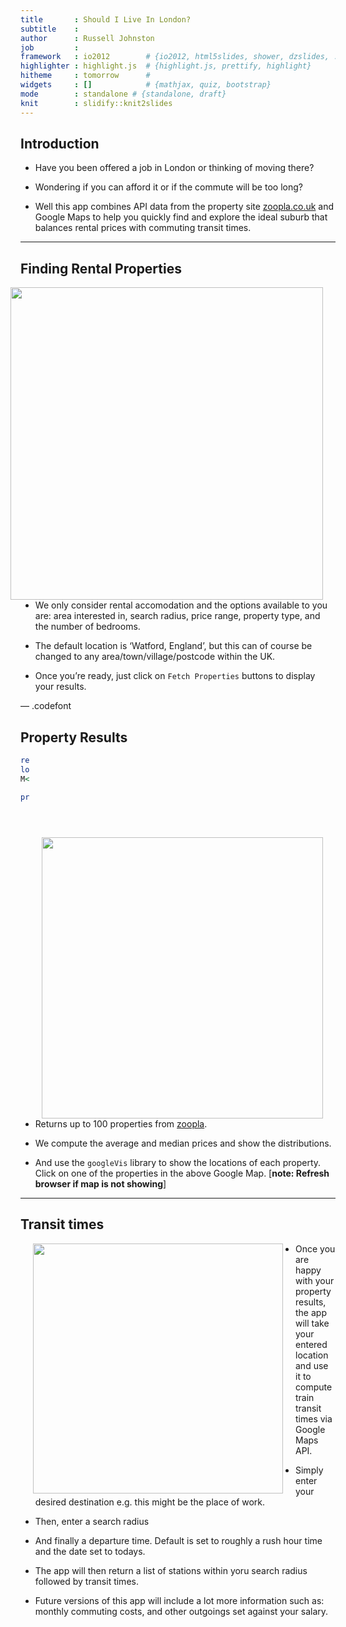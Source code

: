 ```yaml
---
title       : Should I Live In London?
subtitle    : 
author      : Russell Johnston
job         : 
framework   : io2012        # {io2012, html5slides, shower, dzslides, ...}
highlighter : highlight.js  # {highlight.js, prettify, highlight}
hitheme     : tomorrow      # 
widgets     : []            # {mathjax, quiz, bootstrap}
mode        : standalone # {standalone, draft}
knit        : slidify::knit2slides
---
```


## Introduction

- Have you been offered a job in London or thinking of moving there?  

- Wondering if you can afford it or if the commute will be too long?

- Well this app combines API data from the property site [zoopla.co.uk](http://www.zoopla.co.uk) and Google Maps to help you quickly find and explore the ideal suburb that balances rental prices with commuting transit times.

---

## Finding Rental Properties 
<img style="float:right; margin:0px 20px 0px 20px;" src="rentpanel.png" height="500px"/>

- We only consider rental accomodation and the options available to you are: area interested in, search radius, price range, property type, and the number of bedrooms. 

-  The default location is 'Watford, England', but this can of course be changed to any area/town/village/postcode within the UK. 

- Once you're ready, just click on `Fetch Properties` buttons to display your results.

---  .codefont 

## Property Results


<img style="float:right; margin:130px 20px 0px 20px;" src="rentresults.png" width="450px"/>



```r
require(googleVis)
load("stations.Rda")
M<-gvisMap(df, "link" , "propertylink", options=list(showTip=TRUE,
                        enableScrollWheel=TRUE,mapType='normal',width=450, height=270))
print(M,"chart")
```

- Returns up to 100 properties from [zoopla](http://www.zoopla.co.uk). 

- We compute the average and median prices  and show the distributions.

- And use the `googleVis` library to show the locations of each property. Click on one of the properties in the above Google Map. [**note: Refresh browser if map is not showing**]

---

## Transit times

<img style="float:left; margin:0px 20px 0px 20px;" src="transit.png" height="400px"/>

- Once you are happy with your property results, the app will take your entered location and use it to compute train transit times via Google Maps API. 

- Simply enter your desired destination  e.g. this might be the place of work. 

- Then, enter a search radius 

- And finally a departure time. Default is set to roughly a rush hour time and the date set to todays.

- The app will then return a list of stations within yoru search radius followed by transit times.

- Future versions of this app will include a lot more information such as: monthly commuting costs, and other outgoings set against your salary.

